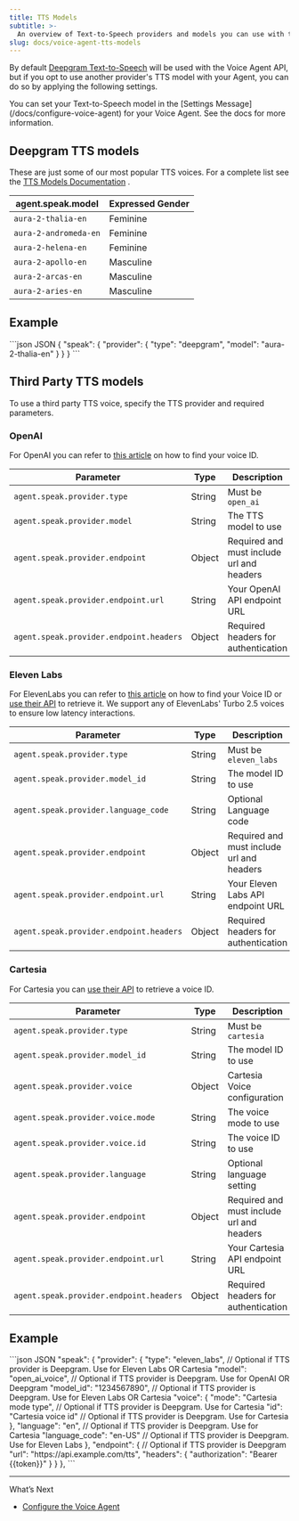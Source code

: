 ```yaml
---
title: TTS Models
subtitle: >-
  An overview of Text-to-Speech providers and models you can use with the Voice Agent API.
slug: docs/voice-agent-tts-models
---
```


<Markdown src="../snippets/voice-agent.mdx" />

By default [Deepgram Text-to-Speech](/docs/tts-models) will be used with the Voice Agent API, but if you opt to use another provider's TTS model with your Agent, you can do so by applying the following settings.

<Info>
  You can set your Text-to-Speech model in the [Settings Message](/docs/configure-voice-agent) for your Voice Agent. See the docs for more information.
</Info>

## Deepgram TTS models

These are just some of our most popular TTS voices. For a complete list see the [TTS Models Documentation](/docs/tts-models) .

| agent.speak.model | Expressed Gender |
| ----------------- | ---------------- |
| `aura-2-thalia-en`| Feminine |
| `aura-2-andromeda-en` | Feminine |
| `aura-2-helena-en` | Feminine |
| `aura-2-apollo-en`    | Masculine |
| `aura-2-arcas-en`   | Masculine   |
| `aura-2-aries-en` | Masculine|
## Example

<CodeGroup>
  ```json JSON
  {
    "speak": {
      "provider": {
        "type": "deepgram",
        "model": "aura-2-thalia-en"
      }
    }
  }
  ```
</CodeGroup>

## Third Party TTS models

To use a third party TTS voice, specify the TTS provider and required parameters.

### OpenAI

For OpenAI you can refer to [this article](https://platform.openai.com/docs/guides/text-to-speech/voices) on how to find your voice ID.

| Parameter | Type | Description |
|-----------|------|-------------|
| `agent.speak.provider.type` | String | Must be `open_ai` |
| `agent.speak.provider.model` | String | The TTS model to use |
| `agent.speak.provider.endpoint` | Object | Required and must include url and headers |
| `agent.speak.provider.endpoint.url` | String | Your OpenAI API endpoint URL |
| `agent.speak.provider.endpoint.headers` | Object | Required headers for authentication |

### Eleven Labs

For ElevenLabs you can refer to [this article](https://help.elevenlabs.io/hc/en-us/articles/14599760033937-How-do-I-find-my-voices-ID-of-my-voices-via-the-website-and-through-the-API) on how to find your Voice ID or [use their API](https://elevenlabs.io/docs/api-reference/voices/get-all) to retrieve it. We support any of ElevenLabs' Turbo 2.5 voices to ensure low latency interactions.

| Parameter | Type | Description |
|-----------|------|-------------|
| `agent.speak.provider.type` | String | Must be `eleven_labs` |
| `agent.speak.provider.model_id` | String | The model ID to use |
| `agent.speak.provider.language_code` | String | Optional Language code |
| `agent.speak.provider.endpoint` | Object | Required and must include url and headers |
| `agent.speak.provider.endpoint.url` | String | Your Eleven Labs API endpoint URL |
| `agent.speak.provider.endpoint.headers` | Object | Required headers for authentication |

### Cartesia

For Cartesia you can [use their API](https://docs.cartesia.ai/api-reference/voices/list) to retrieve a voice ID.

| Parameter | Type | Description |
|-----------|------|-------------|
| `agent.speak.provider.type` | String | Must be `cartesia` |
| `agent.speak.provider.model_id` | String | The model ID to use |
| `agent.speak.provider.voice` | Object | Cartesia Voice configuration |
| `agent.speak.provider.voice.mode` | String | The voice mode to use |
| `agent.speak.provider.voice.id` | String | The voice ID to use |
| `agent.speak.provider.language` | String | Optional language setting |
| `agent.speak.provider.endpoint` | Object | Required and must include url and headers |
| `agent.speak.provider.endpoint.url` | String | Your Cartesia API endpoint URL |
| `agent.speak.provider.endpoint.headers` | Object | Required headers for authentication |

## Example

<CodeGroup>
  ```json JSON
   "speak": {
        "provider": {
          "type": "eleven_labs", // Optional if TTS provider is Deepgram. Use for Eleven Labs OR Cartesia
          "model": "open_ai_voice", // Optional if TTS provider is Deepgram. Use for OpenAI OR Deepgram
          "model_id": "1234567890", // Optional if TTS provider is Deepgram. Use for Eleven Labs OR Cartesia
          "voice": {
            "mode": "Cartesia mode type", // Optional if TTS provider is Deepgram. Use for Cartesia
            "id": "Cartesia voice id" // Optional if TTS provider is Deepgram. Use for Cartesia
          },
          "language": "en", // Optional if TTS provider is Deepgram. Use for Cartesia
          "language_code": "en-US" // Optional if TTS provider is Deepgram. Use for Eleven Labs
        },
        "endpoint": { // Optional if TTS provider is Deepgram
          "url": "https://api.example.com/tts",
          "headers": {
            "authorization": "Bearer {{token}}"
          }
        }
      },
  ```
</CodeGroup>


***

What’s Next

* [Configure the Voice Agent](/docs/configure-voice-agent)
